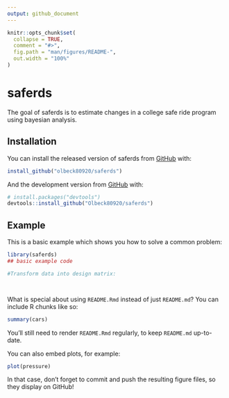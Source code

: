 ```yaml
---
output: github_document
---
```


<!-- README.md is generated from README.Rmd. Please edit that file -->

```r
knitr::opts_chunk$set(
  collapse = TRUE,
  comment = "#>",
  fig.path = "man/figures/README-",
  out.width = "100%"
)
```
# saferds

<!-- badges: start -->
<!-- badges: end -->

The goal of saferds is to estimate changes in a college safe ride program using bayesian analysis. 

## Installation

You can install the released version of saferds from [GitHub](https://github.com/Olbeck80920/saferds) with:

``` r
install_github("olbeck80920/saferds")
```

And the development version from [GitHub](https://github.com/) with:

``` r
# install.packages("devtools")
devtools::install_github("Olbeck80920/saferds")
```
## Example

This is a basic example which shows you how to solve a common problem:

```r
library(saferds)
## basic example code

#Transform data into design matrix: 




```

What is special about using `README.Rmd` instead of just `README.md`? You can include R chunks like so:

```r
summary(cars)
```

You'll still need to render `README.Rmd` regularly, to keep `README.md` up-to-date.

You can also embed plots, for example:

```r
plot(pressure)
```

In that case, don't forget to commit and push the resulting figure files, so they display on GitHub!
